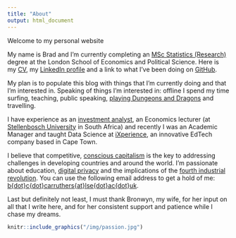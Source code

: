 ```yaml
---
title: "About"
output: html_document
---
```


Welcome to my personal website

My name is Brad and I'm currently completing an <a href="http://www.lse.ac.uk/study-at-lse/Graduate/Degree-programmes-2019/MSc-Statistics-Research" target="_blank">MSc Statistics (Research)</a> degree at the London School of Economics and Political Science. Here is my <a href="/img/carruthers-cv-10-03-2019.pdf" target="_blank">CV</a>, my <a href="https://www.linkedin.com/in/brad-carruthers-7b737190/" target="_blank">LinkedIn profile</a> and a link to what I've been doing on <a href="https://github.com/BCallumCarr" target="_blank">GitHub</a>.

My plan is to populate this blog with things that I'm currently doing and that I'm interested in. Speaking of things I'm interested in: offline I spend my time surfing, teaching, public speaking, <a href="http://dnd.wizards.com" target="blank_">playing Dungeons and Dragons</a> and travelling. 

I have experience as an <a href="http://www.securewealth.co.za" target="_blank">investment analyst</a>, an Economics lecturer (at <a href="http://www.sun.ac.za/english" target="_blank">Stellenbosch University</a> in South Africa) and recently I was an Academic Manager and taught Data Science at <a href="http://ixperience.co.za" target="_blank">iXperience</a>, an innovative EdTech company based in Cape Town.

I believe that competitive, <a href="https://www.investopedia.com/terms/c/conscious-capitalism.asp" target="_blank">conscious capitalism</a> is the key to addressing challenges in developing countries and around the world. I'm passionate about education, <a href="https://www.privacytools.io" target="_blank">digital privacy</a> and the implications of the <a href="https://www.weforum.org/agenda/2016/01/the-fourth-industrial-revolution-what-it-means-and-how-to-respond" target="_blank">fourth industrial revolution</a>. You can use the following email address to get a hold of me: [b{dot}c{dot}carruthers{at}lse{dot}ac{dot}uk](mailto:b.c.carruthers@lse.ac.uk). 

Last but definitely not least, I must thank Bronwyn, my wife, for her input on all that I write here, and for her consistent support and patience while I chase my dreams.

```r
knitr::include_graphics("/img/passion.jpg")
```